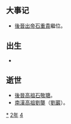 {{yearTOC|942|闽'''[[永隆_(闽)|永隆]]四年'''；于阗'''[[同慶_(于闐)|同慶]]三十一年'''；契丹'''[[会同_(辽)|会同]]五年'''；南汉'''[[大有_(年號)|大有]]十五年'''，'''[[光天_(南漢)|光天]]元年'''；后蜀'''[[广政|广政]]五年'''；后晋（吴越、荆南、马楚）'''[[天福_(後晉)|天福]]七年'''；南唐'''[[昇元|昇元]]六年'''；大理'''[[文德_(大理)|文德]]六年'''；日本'''[[天慶_(日本)|天慶]]五年'''}}

== 大事记 ==
* [[後晉出帝|後晉出帝]][[石重貴|石重貴]]繼位。

== 出生 ==
*

== 逝世 ==
{{Wikisource year mention}}
* [[後晉高祖|後晉高祖]][[石敬瑭|石敬瑭]]。
* [[南漢高祖|南漢高祖]][[劉龑|劉龑]]（[[劉巖|劉巖]]）。

[[Category:942年|*]]
[[Category:940年代|2年]]
[[Category:10世纪各年|4]]